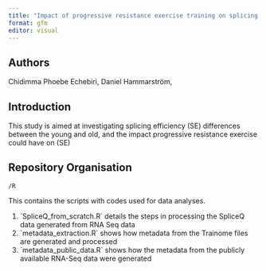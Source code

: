 ```yaml
---
title: "Impact of progressive resistance exercise training on splicing efficiency in young and old"
format: gfm
editor: visual
---
```


## Authors

Chidimma Phoebe Echebiri, Daniel Hammarström,

## Introduction

This study is aimed at investigating splicing efficiency (SE) differences between the young and old, and the impact progressive resistance exercise could have on (SE)

## Repository Organisation

`/R`

This contains the scripts with codes used for data analyses.

1.  \`SpliceQ_from_scratch.R\` details the steps in processing the SpliceQ data generated from RNA Seq data
2.  \`metadata_extraction.R\` shows how metadata from the Trainome files are generated and processed
3.  \`metadata_public_data.R\` shows how the metadata from the publicly available RNA-Seq data were generated\
